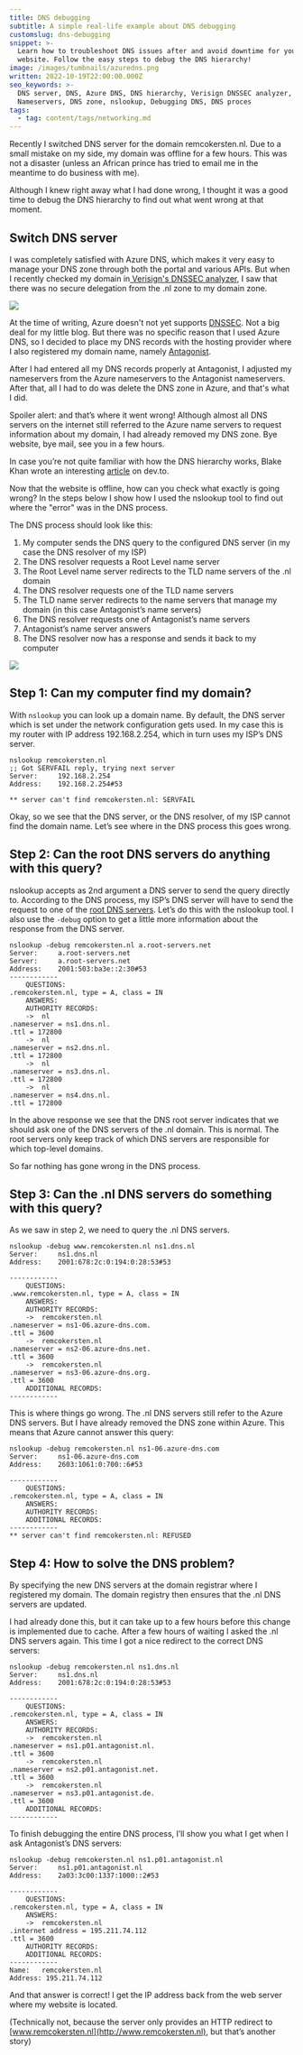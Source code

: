 ```yaml
---
title: DNS debugging
subtitle: A simple real-life example about DNS debugging
customslug: dns-debugging
snippet: >-
  Learn how to troubleshoot DNS issues after and avoid downtime for your
  website. Follow the easy steps to debug the DNS hierarchy!
image: /images/tumbnails/azuredns.png
written: 2022-10-19T22:00:00.000Z
seo_keywords: >-
  DNS server, DNS, Azure DNS, DNS hierarchy, Verisign DNSSEC analyzer,
  Nameservers, DNS zone, nslookup, Debugging DNS, DNS proces
tags:
  - tag: content/tags/networking.md
---
```


Recently I switched DNS server for the domain remcokersten.nl. Due to a small mistake on my side, my domain was offline for a few hours. This was not a disaster (unless an African prince has tried to email me in the meantime to do business with me).

Although I knew right away what I had done wrong, I thought it was a good time to debug the DNS hierarchy to find out what went wrong at that moment.

## Switch DNS server

I was completely satisfied with Azure DNS, which makes it very easy to manage your DNS zone through both the portal and various APIs.
But when I recently checked my domain in[ Verisign's DNSSEC analyzer](https://dnssec-debugger.verisignlabs.com/), I saw that there was no secure delegation from the .nl zone to my domain zone.

![](/images/post-images/dns-debugging/dns-debugging-1.png)

At the time of writing, Azure doesn't not yet supports [DNSSEC](https://learn.microsoft.com/en-us/azure/dns/dns-faq#does-azure-dns-support-dnssec-).
Not a big deal for my little blog. But there was no specific reason that I used Azure DNS, so I decided to place my DNS records with the hosting provider where I also registered my domain name, namely [Antagonist](https://www.antagonist.nl/).

After I had entered all my DNS records properly at Antagonist, I adjusted my nameservers from the Azure nameservers to the Antagonist nameservers. After that, all I had to do was delete the DNS zone in Azure, and that's what I did.

Spoiler alert: and that’s where it went wrong! Although almost all DNS servers on the internet still referred to the Azure name servers to request information about my domain, I had already removed my DNS zone. Bye website, bye mail, see you in a few hours.

In case you’re not quite familiar with how the DNS hierarchy works, Blake Khan wrote an interesting [article](https://dev.to/blake/dns-explained-introduction-history-1an7) on dev.to.

Now that the website is offline, how can you check what exactly is going wrong?
In the steps below I show how I used the nslookup tool to find out where the "error" was in the DNS process.

The DNS process should look like this:

1. My computer sends the DNS query to the configured DNS server (in my case the DNS resolver of my ISP)
2. The DNS resolver requests a Root Level name server
3. The Root Level name server redirects to the TLD name servers of the .nl domain
4. The DNS resolver requests one of the TLD name servers
5. The TLD name server redirects to the name servers that manage my domain (in this case Antagonist’s name servers)
6. The DNS resolver requests one of Antagonist’s name servers
7. Antagonist’s name server answers
8. The DNS resolver now has a response and sends it back to my computer

![](/images/post-images/dns-debugging/dns-debugging-2.png)

## Step 1: Can my computer find my domain?

With `nslookup` you can look up a domain name. By default, the DNS server which is set under the network configuration gets used. In my case this is my router with IP address 192.168.2.254, which in turn uses my ISP’s DNS server.

```shell
nslookup remcokersten.nl
;; Got SERVFAIL reply, trying next server
Server:		192.168.2.254
Address:	192.168.2.254#53

** server can't find remcokersten.nl: SERVFAIL
```

Okay, so we see that the DNS server, or the DNS resolver, of my ISP cannot find the domain name. Let’s see where in the DNS process this goes wrong.

## Step 2: Can the root DNS servers do anything with this query?

nslookup accepts as 2nd argument a DNS server to send the query directly to. According to the DNS process, my ISP’s DNS server will have to send the request to one of the [root DNS servers](https://www.iana.org/domains/root/servers). Let’s do this with the nslookup tool. I also use the `-debug` option to get a little more information about the response from the DNS server.

```shell
nslookup -debug remcokersten.nl a.root-servers.net
Server:		a.root-servers.net
Server:		a.root-servers.net
Address:	2001:503:ba3e::2:30#53
------------
    QUESTIONS:
.remcokersten.nl, type = A, class = IN
    ANSWERS:
    AUTHORITY RECORDS:
    ->  nl
.nameserver = ns1.dns.nl.
.ttl = 172800
    ->  nl
.nameserver = ns2.dns.nl.
.ttl = 172800
    ->  nl
.nameserver = ns3.dns.nl.
.ttl = 172800
    ->  nl
.nameserver = ns4.dns.nl.
.ttl = 172800
```

In the above response we see that the DNS root server indicates that we should ask one of the DNS servers of the .nl domain. This is normal. The root servers only keep track of which DNS servers are responsible for which top-level domains.

So far nothing has gone wrong in the DNS process.

## Step 3: Can the .nl DNS servers do something with this query?

As we saw in step 2, we need to query the .nl DNS servers.

```shell
nslookup -debug www.remcokersten.nl ns1.dns.nl
Server:		ns1.dns.nl
Address:	2001:678:2c:0:194:0:28:53#53

------------
    QUESTIONS:
.www.remcokersten.nl, type = A, class = IN
    ANSWERS:
    AUTHORITY RECORDS:
    ->  remcokersten.nl
.nameserver = ns1-06.azure-dns.com.
.ttl = 3600
    ->  remcokersten.nl
.nameserver = ns2-06.azure-dns.net.
.ttl = 3600
    ->  remcokersten.nl
.nameserver = ns3-06.azure-dns.org.
.ttl = 3600
    ADDITIONAL RECORDS:
------------
```

This is where things go wrong. The .nl DNS servers still refer to the Azure DNS servers. But I have already removed the DNS zone within Azure. This means that Azure cannot answer this query:

```shell
nslookup -debug remcokersten.nl ns1-06.azure-dns.com
Server:		ns1-06.azure-dns.com
Address:	2603:1061:0:700::6#53

------------
    QUESTIONS:
.remcokersten.nl, type = A, class = IN
    ANSWERS:
    AUTHORITY RECORDS:
    ADDITIONAL RECORDS:
------------
** server can't find remcokersten.nl: REFUSED
```

## Step 4: How to solve the DNS problem?

By specifying the new DNS servers at the domain registrar where I registered my domain. The domain registry then ensures that the .nl DNS servers are updated.

I had already done this, but it can take up to a few hours before this change is implemented due to cache. After a few hours of waiting I asked the .nl DNS servers again. This time I got a nice redirect to the correct DNS servers:

```shell
nslookup -debug remcokersten.nl ns1.dns.nl
Server:		ns1.dns.nl
Address:	2001:678:2c:0:194:0:28:53#53

------------
    QUESTIONS:
.remcokersten.nl, type = A, class = IN
    ANSWERS:
    AUTHORITY RECORDS:
    ->  remcokersten.nl
.nameserver = ns1.p01.antagonist.nl.
.ttl = 3600
    ->  remcokersten.nl
.nameserver = ns2.p01.antagonist.net.
.ttl = 3600
    ->  remcokersten.nl
.nameserver = ns3.p01.antagonist.de.
.ttl = 3600
    ADDITIONAL RECORDS:
------------
```

To finish debugging the entire DNS process, I’ll show you what I get when I ask Antagonist’s DNS servers:

```shell
nslookup -debug remcokersten.nl ns1.p01.antagonist.nl
Server:		ns1.p01.antagonist.nl
Address:	2a03:3c00:1337:1000::2#53

------------
    QUESTIONS:
.remcokersten.nl, type = A, class = IN
    ANSWERS:
    ->  remcokersten.nl
.internet address = 195.211.74.112
.ttl = 3600
    AUTHORITY RECORDS:
    ADDITIONAL RECORDS:
------------
Name:	remcokersten.nl
Address: 195.211.74.112
```

And that answer is correct! I get the IP address back from the web server where my website is located.

(Technically not, because the server only provides an HTTP redirect to [www.remcokersten.nl](http://www.remcokersten.nl), but that’s another story)
